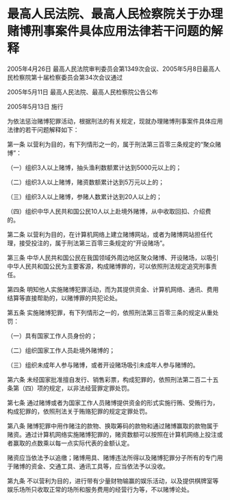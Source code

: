 # 最高人民法院、最高人民检察院关于办理赌博刑事案件具体应用法律若干问题的解释

2005年4月26日 最高人民法院审判委员会第1349次会议、2005年5月8日最高人民检察院第十届检察委员会第34次会议通过

2005年5月11日 最高人民法院、最高人民检察院公告公布

2005年5月13日 施行

  

为依法惩治赌博犯罪活动，根据刑法的有关规定，现就办理赌博刑事案件具体应用法律的若干问题解释如下：

第一条 以营利为目的，有下列情形之一的，属于刑法第三百零三条规定的“聚众赌博”：

（一）组织3人以上赌博，抽头渔利数额累计达到5000元以上的；

（二）组织3人以上赌博，赌资数额累计达到5万元以上的；

（三）组织3人以上赌博，参赌人数累计达到20人以上的；

（四）组织中华人民共和国公民10人以上赴境外赌博，从中收取回扣、介绍费的。

第二条 以营利为目的，在计算机网络上建立赌博网站，或者为赌博网站担任代理，接受投注的，属于刑法第三百零三条规定的“开设赌场”。

第三条 中华人民共和国公民在我国领域外周边地区聚众赌博、开设赌场，以吸引中华人民共和国公民为主要客源，构成赌博罪的，可以依照刑法规定追究刑事责任。

第四条 明知他人实施赌博犯罪活动，而为其提供资金、计算机网络、通讯、费用结算等直接帮助的，以赌博罪的共犯论处。

第五条 实施赌博犯罪，有下列情形之一的，依照刑法第三百零三条的规定从重处罚：

（一）具有国家工作人员身份的；

（二）组织国家工作人员赴境外赌博的；

（三）组织未成年人参与赌博，或者开设赌场吸引未成年人参与赌博的。

第六条 未经国家批准擅自发行、销售彩票，构成犯罪的，依照刑法第二百二十五条第（四）项的规定，以非法经营罪定罪处罚。

第七条 通过赌博或者为国家工作人员赌博提供资金的形式实施行贿、受贿行为，构成犯罪的，依照刑法关于贿赂犯罪的规定定罪处罚。

第八条 赌博犯罪中用作赌注的款物、换取筹码的款物和通过赌博赢取的款物属于赌资。通过计算机网络实施赌博犯罪的，赌资数额可以按照在计算机网络上投注或者赢取的点数乘以每一点实际代表的金额认定。

赌资应当依法予以追缴；赌博用具、赌博违法所得以及赌博犯罪分子所有的专门用于赌博的资金、交通工具、通讯工具等，应当依法予以没收。

第九条 不以营利为目的，进行带有少量财物输赢的娱乐活动，以及提供棋牌室等娱乐场所只收取正常的场所和服务费用的经营行为等，不以赌博论处。